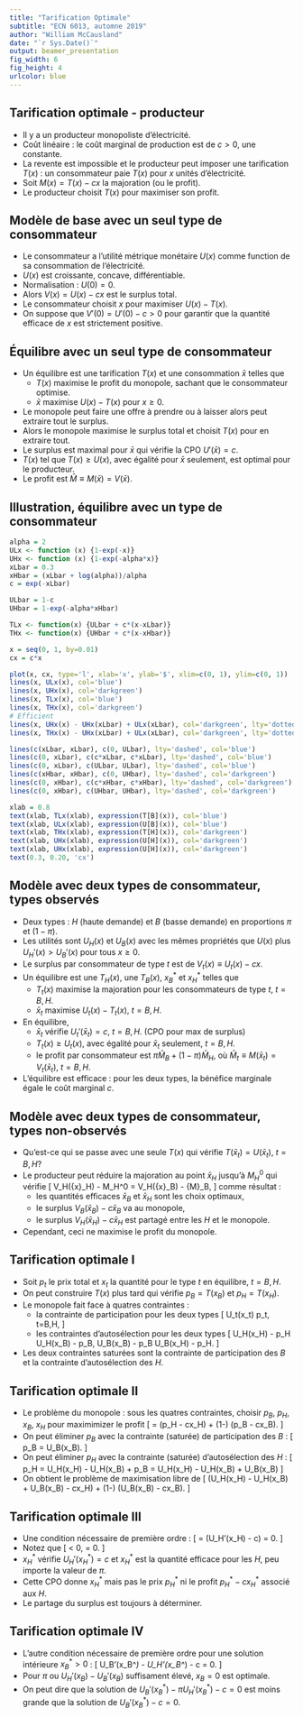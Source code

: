 ```yaml
---
title: "Tarification Optimale"
subtitle: "ECN 6013, automne 2019"
author: "William McCausland"
date: "`r Sys.Date()`"
output: beamer_presentation
fig_width: 6
fig_height: 4
urlcolor: blue
---
```


## Tarification optimale - producteur

- Il y a un producteur monopoliste d'électricité.
- Coût linéaire : le coût marginal de production est de $c>0$, une constante.
- La revente est impossible et le producteur peut imposer une tarification $T(x)$ : un consommateur paie $T(x)$ pour $x$ unités d'électricité.
- Soit $M(x) = T(x) - cx$ la majoration (ou le profit).
- Le producteur choisit $T(x)$ pour maximiser son profit.

## Modèle de base avec un seul type de consommateur

- Le consommateur a l'utilité métrique monétaire $U(x)$ comme function de sa consommation de l'électricité.
- $U(x)$ est croissante, concave, différentiable.
- Normalisation : $U(0) = 0$.
- Alors $V(x) = U(x) - cx$ est le surplus total.
- Le consommateur choisit $x$ pour maximiser $U(x) - T(x)$.
- On suppose que $V'(0) = U'(0) - c > 0$ pour garantir que la quantité efficace de $x$ est strictement positive.

## Équilibre avec un seul type de consommateur

- Un équilibre est une tarification $T(x)$ et une consommation $\bar{x}$ telles que
    - $T(x)$ maximise le profit du monopole, sachant que le consommateur optimise.
    - $\bar{x}$ maximise $U(x) - T(x)$ pour $x\geq 0$.
- Le monopole peut faire une offre à prendre ou à laisser alors peut extraire tout le surplus.
- Alors le monopole maximise le surplus total et choisit $T(x)$ pour en extraire tout.
- Le surplus est maximal pour $\bar{x}$ qui vérifie la CPO $U'(\bar{x}) = c$.
- $T(x)$ tel que $T(x) \geq U(x)$, avec égalité pour $\bar{x}$ seulement, est optimal pour le producteur.
- Le profit est $\bar{M} \equiv M(\bar{x}) = V(\bar{x})$.

## Illustration, équilibre avec un type de consommateur

```r
alpha = 2
ULx <- function (x) {1-exp(-x)}
UHx <- function (x) {1-exp(-alpha*x)}
xLbar = 0.3
xHbar = (xLbar + log(alpha))/alpha
c = exp(-xLbar)

ULbar = 1-c
UHbar = 1-exp(-alpha*xHbar)

TLx <- function(x) {ULbar + c*(x-xLbar)}
THx <- function(x) {UHbar + c*(x-xHbar)}

x = seq(0, 1, by=0.01)
cx = c*x

plot(x, cx, type='l', xlab='x', ylab='$', xlim=c(0, 1), ylim=c(0, 1))
lines(x, ULx(x), col='blue')
lines(x, UHx(x), col='darkgreen')
lines(x, TLx(x), col='blue')
lines(x, THx(x), col='darkgreen')
# Efficient
lines(x, UHx(x) - UHx(xLbar) + ULx(xLbar), col='darkgreen', lty='dotted')
lines(x, THx(x) - UHx(xLbar) + ULx(xLbar), col='darkgreen', lty='dotted')

lines(c(xLbar, xLbar), c(0, ULbar), lty='dashed', col='blue')
lines(c(0, xLbar), c(c*xLbar, c*xLbar), lty='dashed', col='blue')
lines(c(0, xLbar), c(ULbar, ULbar), lty='dashed', col='blue')
lines(c(xHbar, xHbar), c(0, UHbar), lty='dashed', col='darkgreen')
lines(c(0, xHbar), c(c*xHbar, c*xHbar), lty='dashed', col='darkgreen')
lines(c(0, xHbar), c(UHbar, UHbar), lty='dashed', col='darkgreen')

xlab = 0.8
text(xlab, TLx(xlab), expression(T[B](x)), col='blue')
text(xlab, ULx(xlab), expression(U[B](x)), col='blue')
text(xlab, THx(xlab), expression(T[H](x)), col='darkgreen')
text(xlab, UHx(xlab), expression(U[H](x)), col='darkgreen')
text(xlab, UHx(xlab), expression(U[H](x)), col='darkgreen')
text(0.3, 0.20, 'cx')
```

## Modèle avec deux types de consommateur, types observés

- Deux types : $H$ (haute demande) et $B$ (basse demande) en proportions $\pi$ et $(1-\pi)$.
- Les utilités sont $U_H(x)$ et $U_B(x)$ avec les mêmes propriétés que $U(x)$ plus $U_H'(x) > U_B'(x)$ pour tous $x \geq 0$.
- Le surplus par consommateur de type $t$ est de $V_t(x) \equiv U_t(x) - cx$.
- Un équilibre est une $T_H(x)$, une $T_B(x)$, $x_B^*$ et $x_H^*$ telles que
    - $T_t(x)$ maximise la majoration pour les consommateurs de type $t$, $t=B,H$.
    - $\bar{x}_t$ maximise $U_t(x) - T_t(x)$, $t=B,H$.
- En équilibre,
    - $\bar{x}_t$ vérifie $U_t'(\bar{x}_t) = c$, $t=B,H$. (CPO pour max de surplus)
    - $T_t(x) \geq U_t(x)$, avec égalité pour $\bar{x}_t$ seulement, $t=B,H$.
    - le profit par consommateur est $\pi \bar{M}_B + (1-\pi) \bar{M}_H$, où $\bar{M}_t \equiv M(\bar{x}_t) = V_t(\bar{x}_t)$, $t=B,H$.
- L'équilibre est efficace : pour les deux types, la bénéfice marginale égale le coût marginal $c$.
 
## Modèle avec deux types de consommateur, types non-observés

- Qu'est-ce qui se passe avec une seule $T(x)$ qui vérifie $T(\bar{x}_t) = U(\bar{x}_t)$, $t=B,H$?
- Le producteur peut réduire la majoration au point $\bar{x}_H$ jusqu'à $M_H^0$ qui vérifie
\[
  V_H(\bar{x}_H) - M_H^0 = V_H(\bar{x}_B) - \bar{M}_B,
\]
comme résultat :
    - les quantités efficaces $\bar{x}_B$ et $\bar{x}_H$ sont les choix optimaux,
    - le surplus $V_B(\bar{x}_B) - c\bar{x}_B$ va au monopole,
    - le surplus $V_H(\bar{x}_H) - c\bar{x}_H$ est partagé entre les $H$ et le monopole.
- Cependant, ceci ne maximise le profit du monopole.

## Tarification optimale I

- Soit $p_t$ le prix total et $x_t$ la quantité pour le type $t$ en équilibre, $t=B,H$.
- On peut construire $T(x)$ plus tard qui vérifie $p_B = T(x_B)$ et $p_H = T(x_H)$.
- Le monopole fait face à quatres contraintes :
    - la contrainte de participation pour les deux types
    \[ U_t(x_t) \geq p_t, \quad t=B,H, \]
    - les contraintes d'autosélection pour les deux types
    \[ U_H(x_H) - p_H \geq U_H(x_B) - p_B, \quad U_B(x_B) - p_B \geq U_B(x_H) - p_H. \]
- Les deux contraintes saturées sont la contrainte de participation des $B$ et la contrainte d'autosélection des $H$.

## Tarification optimale II

- Le problème du monopole : sous les quatres contraintes, choisir $p_B$, $p_H$, $x_B$, $x_H$ pour maximimizer le profit
\[
  \Pi = \pi (p_H - cx_H) + (1-\pi) (p_B - cx_B).
\]
- On peut éliminer $p_B$ avec la contrainte (saturée) de participation des $B$ :
\[ p_B = U_B(x_B). \]
- On peut éliminer $p_H$ avec la contrainte (saturée) d'autosélection des $H$ :
\[ p_H = U_H(x_H) - U_H(x_B) + p_B = U_H(x_H) - U_H(x_B) + U_B(x_B) \]
- On obtient le problème de maximisation libre de
\[ \pi (U_H(x_H) - U_H(x_B) + U_B(x_B) - cx_H) + (1-\pi) (U_B(x_B) - cx_B). \]

## Tarification optimale III

- Une condition nécessaire de première ordre :
\[
  \frac{\partial \Pi(x_H,x_B)}{\partial x_H} = \pi(U_H'(x_H) - c) = 0.
\]
- Notez que
\[
  \frac{\partial^2 \Pi(x_H,x_B)}{\partial x_H^2} < 0, \quad
  \frac{\partial^2 \Pi(x_H,x_B)}{\partial x_H \partial X_B} = 0.
\]
- $x_H^*$ vérifie $U_H'(x_H^*) = c$ et $x_H^*$ est la quantité efficace pour les $H$, peu importe la valeur de $\pi$.
- Cette CPO donne $x_H^*$ mais pas le prix $p_H^*$ ni le profit $p_H^* - cx_H^*$ associé aux $H$.
- Le partage du surplus est toujours à déterminer.

## Tarification optimale IV

- L'autre condition nécessaire de première ordre pour une solution intérieure $x_B^* > 0$ :
\[
  U_B'(x_B^*) - \pi U_H'(x_B^*) - c = 0.
\]
- Pour $\pi$ ou $U_H'(x_B) - U_B'(x_B)$ suffisament élevé, $x_B=0$ est optimale.
- On peut dire que la solution de $U_B'(x_B^*) - \pi U_H'(x_B^*) - c = 0$ est moins grande que la solution de $U_B'(x_B^*) - c = 0$.
